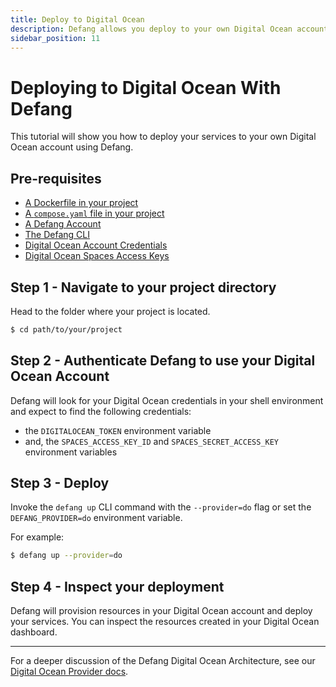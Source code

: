 ```yaml
---
title: Deploy to Digital Ocean
description: Defang allows you deploy to your own Digital Ocean account.
sidebar_position: 11
---
```


# Deploying to Digital Ocean With Defang

This tutorial will show you how to deploy your services to your own Digital Ocean account using Defang.

## Pre-requisites
* [A Dockerfile in your project](https://docs.docker.com/get-started/docker-concepts/building-images/writing-a-dockerfile/)
* [A `compose.yaml` file in your project](https://docs.docker.com/compose/gettingstarted/)
* [A Defang Account](/docs/getting-started/authenticating)
* [The Defang CLI](/docs/getting-started/installing)
* [Digital Ocean Account Credentials](/docs/providers/digitalocean#getting-started)
* [Digital Ocean Spaces Access Keys](/docs/providers/digitalocean#getting-started)

## Step 1 - Navigate to your project directory

Head to the folder where your project is located.
```bash
$ cd path/to/your/project
```

## Step 2 - Authenticate Defang to use your Digital Ocean Account

Defang will look for your Digital Ocean credentials in your shell environment and expect to find the following credentials:
* the `DIGITALOCEAN_TOKEN` environment variable
* and, the `SPACES_ACCESS_KEY_ID` and `SPACES_SECRET_ACCESS_KEY` environment variables

## Step 3 - Deploy

Invoke the `defang up` CLI command with the `--provider=do` flag or set the `DEFANG_PROVIDER=do` environment variable.

For example:

```bash
$ defang up --provider=do
```

## Step 4 - Inspect your deployment

Defang will provision resources in your Digital Ocean account and deploy your services. You can inspect the resources created in your Digital Ocean dashboard.

***

For a deeper discussion of the Defang Digital Ocean Architecture, see our [Digital Ocean Provider docs](/docs/providers/digitalocean).
